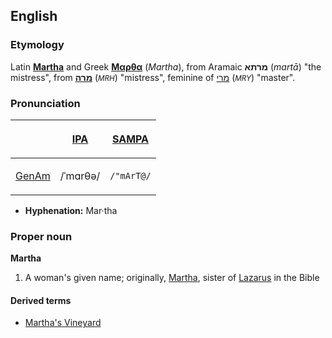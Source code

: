 ==English==
===Etymology===
Latin '''[[Martha]]''' and Greek '''[[Μαρθα]]''' (''Martha''), from Aramaic '''מרתא''' (''martā'') "the mistress", from '''[[מרה]]''' (<small>''MRH''</small>) "mistress", feminine of [[מרי]] (<small>''MRY''</small>) "master".
<!-- these are in small caps because I have no vowels for them; if you add the vowels, please remove the 'small' tags. -->

===Pronunciation===
{| border=1 cellpadding=5
! !! [[w:IPA|IPA]] !! [[w:SAMPA|SAMPA]]
|-
! [[GenAm]]
| /ˈmɑrθə/ || <tt>/"mArT@/</tt>
|}

*'''Hyphenation:''' Mar·tha

===Proper noun===
'''Martha'''
# A woman's given name; originally, [[w:Martha|Martha]], sister of [[w:Lazarus|Lazarus]] in the Bible

====Derived terms====
*[[Martha's Vineyard]]